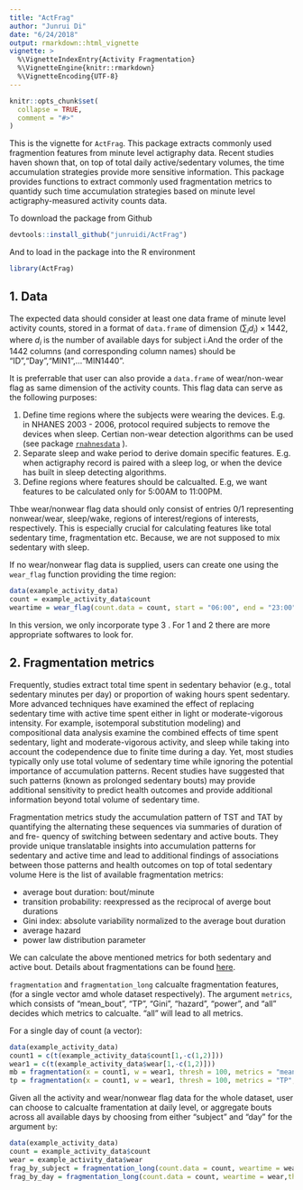 ```yaml
---
title: "ActFrag"
author: "Junrui Di"
date: "6/24/2018"
output: rmarkdown::html_vignette
vignette: >
  %\VignetteIndexEntry{Activity Fragmentation}
  %\VignetteEngine{knitr::rmarkdown}
  %\VignetteEncoding{UTF-8}
---
```


```r
knitr::opts_chunk$set(
  collapse = TRUE,
  comment = "#>"
)
```
This is the vignette for `ActFrag`. This package extracts commonly used fragmention features from minute level actigraphy data. Recent studies haven shown that, on top of total daily active/sedentary volumes, the time accumulation strategies provide more sensitive information. This package provides functions to extract commonly used fragmentation metrics to quantidy such time accumulation strategies based on minute level actigraphy-measured activity counts data.

To download the package from Github
```r
devtools::install_github("junruidi/ActFrag")
```

And to load in the package into the R environment
```r
library(ActFrag)
```


## 1. Data

The expected data should consider at least one data frame of minute level activity counts, stored in a format of `data.frame` of dimension $(\sum_i d_i) \times 1442$, where $d_i$ is the number of available days for subject i.And the order of the 1442 columns (and corresponding column names) should be "ID","Day","MIN1",..."MIN1440".

It is preferrable that user can also provide a `data.frame` of wear/non-wear flag as same dimension of the activity counts. This flag data can serve as the following purposes:

 1. Define time regions where the subjects were wearing the devices. E.g. in NHANES 2003 - 2006, protocol required subjects to remove the devices when sleep. Certian non-wear detection algorithms can be used  (see package [`rnahnesdata`](https://github.com/andrew-leroux/rnhanesdata) ).
 2. Separate sleep and wake period to derive domain specific features. E.g. when actigraphy record is paired with a sleep log, or when the device has built in sleep detecting algorithms. 
 3. Define regions where features should be calcualted. E.g, we want features to be calculated only for 5:00AM to 11:00PM.
 
 Thbe wear/nonwear flag data should only consist of entries 0/1 representing nonwear/wear, sleep/wake, regions of interest/regions of interests, respectively. This is especially crucial for calculating features like total sedentary time, fragmentation etc. Because, we are not supposed to mix sedentary with sleep. 
 
 If no wear/nonwear flag data is supplied, users can create one using the `wear_flag` function providing the time region:

```r
data(example_activity_data)
count = example_activity_data$count
weartime = wear_flag(count.data = count, start = "06:00", end = "23:00")
```

In this version, we only incorporate type 3 . For 1 and 2 there are more appropriate softwares to look for.



## 2. Fragmentation metrics

Frequently, studies extract total time spent in sedentary behavior (e.g., total sedentary minutes per day) or proportion of waking hours spent sedentary. More advanced techniques have examined the effect of replacing sedentary time with active time spent either in light or moderate-vigorous intensity. For example, isotemporal substitution modeling) and compositional data analysis examine the combined effects of time spent sedentary, light and moderate-vigorous activity, and sleep while taking into account the codependence due to finite time during a day. Yet, most studies typically only use total volume of sedentary time while ignoring the potential importance of accumulation patterns. Recent studies have suggested that such patterns (known as prolonged sedentary bouts) may provide additional sensitivity to predict health outcomes and provide additional information beyond total volume of sedentary time. 

Fragmentation metrics study the accumulation pattern of TST and TAT by quantifying the alternating these sequences via summaries of duration of and fre- quency of switching between sedentary and active bouts. They provide unique translatable insights into accumulation patterns for sedentary and active time and lead to additional findings of associations between those patterns and health outcomes on top of total sedentary volume Here is the list of available fragmentation metrics:

* average bout duration: bout/minute
* transition probability: reexpressed as the reciprocal of averge bout durations
* Gini index: absolute variability normalized to the average bout duration
* average hazard
* power law distribution parameter

We can calculate the above mentioned metrics for both sedentary and active bout. Details about fragmentations can be found [here](https://www.biorxiv.org/content/early/2017/08/31/182337).

`fragmentation` and `fragmentation_long` calcualte fragmentation features, (for a single vector amd whole dataset respectively). The argument `metrics`, which consists of "mean_bout", "TP", "Gini", "hazard", "power", and "all" decides which metrics to calcualte. "all" will lead to all metrics.

For a single day of count (a vector):
```r
data(example_activity_data)
count1 = c(t(example_activity_data$count[1,-c(1,2)]))
wear1 = c(t(example_activity_data$wear[1,-c(1,2)]))
mb = fragmentation(x = count1, w = wear1, thresh = 100, metrics = "mean_bout",bout.length = 1)
tp = fragmentation(x = count1, w = wear1, thresh = 100, metrics = "TP",bout.length = 1)
```

Given all the activity and wear/nonwear flag data for the whole dataset, user can choose to calcualte framentation at daily level, or aggregate bouts across all available days by choosing from either "subject" and "day" for the argument `by`:
```r
data(example_activity_data)
count = example_activity_data$count
wear = example_activity_data$wear
frag_by_subject = fragmentation_long(count.data = count, weartime = wear,thresh = 100, metrics = "all",by = "subject",bout.length = 1)
frag_by_day = fragmentation_long(count.data = count, weartime = wear,thresh = 100, metrics = "all",by = "day",bout.length = 1)
```

